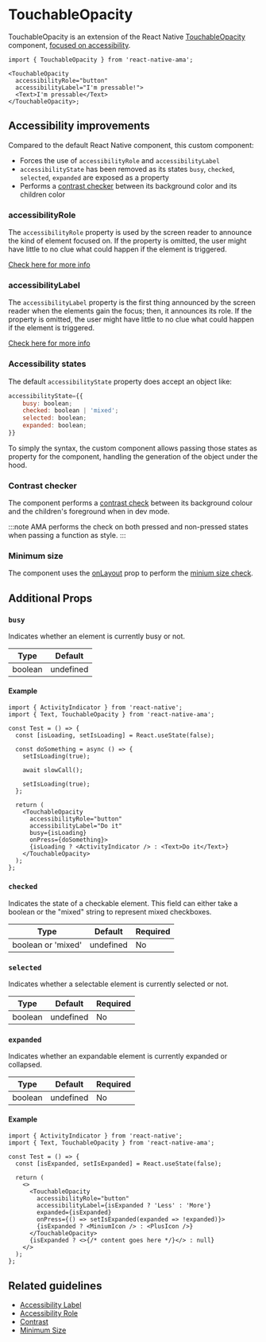 
# TouchableOpacity

TouchableOpacity is an extension of the React Native [TouchableOpacity](https://reactnative.dev/docs/touchableopacity) component, [focused on accessibility](#accessibility-improvements).

```tsx
import { TouchableOpacity } from 'react-native-ama';

<TouchableOpacity
  accessibilityRole="button"
  accessibilityLabel="I'm pressable!">
  <Text>I'm pressable</Text>
</TouchableOpacity>;
```

## Accessibility improvements

Compared to the default React Native component, this custom component:

- Forces the use of `accessibilityRole` and `accessibilityLabel` <DevOnly />
- `accessibilityState` has been removed as its states `busy`, `checked`, `selected`, `expanded` are exposed as a property
- Performs a [contrast checker](/guidelines/contrast) between its background color and its children color <DevOnly />

### accessibilityRole

The `accessibilityRole` property is used by the screen reader to announce the kind of element focused on. If the property is omitted, the user might have little to no clue what could happen if the element is triggered.

[Check here for more info](/guidelines/accessibility-role)

### accessibilityLabel

The `accessibilityLabel` property is the first thing announced by the screen reader when the elements gain the focus; then, it announces its role. If the property is omitted, the user might have little to no clue what could happen if the element is triggered.

[Check here for more info](/guidelines/accessibility-label)

### Accessibility states

The default `accessibilityState` property does accept an object like:

```js
accessibilityState={{
    busy: boolean;
    checked: boolean | 'mixed';
    selected: boolean;
    expanded: boolean;
}}
```

To simply the syntax, the custom component allows passing those states as property for the component, handling the generation of the object under the hood.

### Contrast checker

The component performs a [contrast check](/guidelines/contrast) between its background colour and the children's foreground when in dev mode.

:::note
AMA performs the check on both pressed and non-pressed states when passing a function as style.
:::

### Minimum size

The component uses the [onLayout](https://reactnative.dev/docs/layoutevent) prop to perform the [minium size check](/guidelines/minimum-size).

## Additional Props

### `busy`

Indicates whether an element is currently busy or not.

| Type    | Default   |
| ------- | --------- |
| boolean | undefined |

#### Example

```tsx
import { ActivityIndicator } from 'react-native';
import { Text, TouchableOpacity } from 'react-native-ama';

const Test = () => {
  const [isLoading, setIsLoading] = React.useState(false);

  const doSomething = async () => {
    setIsLoading(true);

    await slowCall();

    setIsLoading(true);
  };

  return (
    <TouchableOpacity
      accessibilityRole="button"
      accessibilityLabel="Do it"
      busy={isLoading}
      onPress={doSomething}>
      {isLoading ? <ActivityIndicator /> : <Text>Do it</Text>}
    </TouchableOpacity>
  );
};
```

### `checked`

Indicates the state of a checkable element. This field can either take a boolean or the "mixed" string to represent mixed checkboxes.

| Type               | Default   | Required |
| ------------------ | --------- | -------- |
| boolean or 'mixed' | undefined | No       |

### `selected`

Indicates whether a selectable element is currently selected or not.

| Type    | Default   | Required |
| ------- | --------- | -------- |
| boolean | undefined | No       |

### `expanded`

Indicates whether an expandable element is currently expanded or collapsed.

| Type    | Default   | Required |
| ------- | --------- | -------- |
| boolean | undefined | No       |

#### Example

```tsx
import { ActivityIndicator } from 'react-native';
import { Text, TouchableOpacity } from 'react-native-ama';

const Test = () => {
  const [isExpanded, setIsExpanded] = React.useState(false);

  return (
    <>
      <TouchableOpacity
        accessibilityRole="button"
        accessibilityLabel={isExpanded ? 'Less' : 'More'}
        expanded={isExpanded}
        onPress={() => setIsExpanded(expanded => !expanded)}>
        {isExpanded ? <MiniumIcon /> : <PlusIcon />}
      </TouchableOpacity>
      {isExpanded ? <>{/* content goes here */}</> : null}
    </>
  );
};
```

## Related guidelines

- [Accessibility Label](/guidelines/accessibility-label)
- [Accessibility Role](/guidelines/accessibility-role)
- [Contrast](/guidelines/contrast)
- [Minimum Size](/guidelines/minimum-size)
